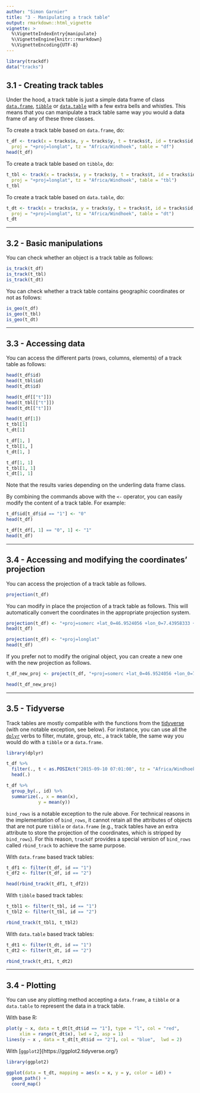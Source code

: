 ```yaml
---
author: "Simon Garnier"
title: "3 - Manipulating a track table"
output: rmarkdown::html_vignette
vignette: >
  %\VignetteIndexEntry{manipulate}
  %\VignetteEngine{knitr::rmarkdown}
  %\VignetteEncoding{UTF-8}
---
```


```r
library(trackdf)
data("tracks")
```

## 3.1 - Creating track tables

Under the hood, a track table is just a simple data frame of class 
[`data.frame`](https://stat.ethz.ch/R-manual/R-patched/library/base/html/data.frame.html), 
[`tibble`](https://CRAN.R-project.org/package=tibble) or 
[`data.table`](https://cran.r-project.org/package=data.table) with a few extra 
bells and whistles. This means that you can manipulate a track table same way 
you would a data frame of any of these three classes. 

To create a track table based on `data.frame`, do: 

```r
t_df <- track(x = tracks$x, y = tracks$y, t = tracks$t, id = tracks$id,
  proj = "+proj=longlat", tz = "Africa/Windhoek", table = "df")
head(t_df)
```

To create a track table based on `tibble`, do: 

```r
t_tbl <- track(x = tracks$x, y = tracks$y, t = tracks$t, id = tracks$id,
  proj = "+proj=longlat", tz = "Africa/Windhoek", table = "tbl")
t_tbl 
```

To create a track table based on `data.table`, do: 

```r
t_dt <- track(x = tracks$x, y = tracks$y, t = tracks$t, id = tracks$id,
  proj = "+proj=longlat", tz = "Africa/Windhoek", table = "dt")
t_dt
```

---

## 3.2 - Basic manipulations

You can check whether an object is a track table as follows:

```r
is_track(t_df)
is_track(t_tbl)
is_track(t_dt)
```

You can check whether a track table contains geographic coordinates or not as 
follows:

```r
is_geo(t_df)
is_geo(t_tbl)
is_geo(t_dt)
```

---

## 3.3 - Accessing data

You can access the different parts (rows, columns, elements) of a track table as 
follows:

```r
head(t_df$id)
head(t_tbl$id)
head(t_dt$id)
```

```r
head(t_df[["t"]])
head(t_tbl[["t"]])
head(t_dt[["t"]])
```

```r
head(t_df[1])
t_tbl[1]
t_dt[1]
```

```r
t_df[1, ]
t_tbl[1, ]
t_dt[1, ]
```

```r
t_df[1, 1]
t_tbl[1, 1]
t_dt[1, 1]
```

Note that the results varies depending on the underling data frame class.  

By combining the commands above with the `<-` operator, you can easily modify 
the content of a track table. For example:

```r
t_df$id[t_df$id == "1"] <- "0"
head(t_df)
```

```r
t_df[t_df[, 1] == "0", 1] <- "1"
head(t_df)
```

---

## 3.4 - Accessing and modifying the coordinates' projection

You can access the projection of a track table as follows. 

```r
projection(t_df)
```

You can modify in place the projection of a track table as follows. This will 
automatically convert the coordinates in the appropriate projection system. 

```r
projection(t_df) <- "+proj=somerc +lat_0=46.9524056 +lon_0=7.43958333 +ellps=bessel +x_0=2600000 +y_0=1200000 +towgs84=674.374,15.056,405.346 +units=m +k_0=1 +no_defs"
head(t_df)
```

```r
projection(t_df) <- "+proj=longlat" 
head(t_df)
```

If you prefer not to modify the original object, you can create a new one with 
the new projection as follows. 

```r
t_df_new_proj <- project(t_df, "+proj=somerc +lat_0=46.9524056 +lon_0=7.43958333 +ellps=bessel +x_0=2600000 +y_0=1200000 +towgs84=674.374,15.056,405.346 +units=m +k_0=1 +no_defs")

head(t_df_new_proj)
```

---

## 3.5 - Tidyverse

Track tables are mostly compatible with the functions from the 
[tidyverse](https://www.tidyverse.org/) (with one notable exception, see below).
For instance, you can use all the [`dplyr`](https://dplyr.tidyverse.org/) verbs 
to filter, mutate, group, etc., a track table, the same way you would do with a
`tibble` or a `data.frame`. 

```r
library(dplyr)

t_df %>%
  filter(., t < as.POSIXct("2015-09-10 07:01:00", tz = "Africa/Windhoek")) %>%
  head(.)
```

```r
t_df %>%
  group_by(., id) %>%
  summarize(., x = mean(x),
            y = mean(y))
```

`bind_rows` is a notable exception to the rule above. For technical reasons in 
the implementation of `bind_rows`, it cannot retain all the attributes of objects
that are not pure `tibble` or `data.frame` (e.g., track tables have an extra 
attribute to store the projection of the coordinates, which is stripped by 
`bind_rows`). For this reason, `trackdf` provides a special version of `bind_rows`
called `rbind_track` to achieve the same purpose. 

With `data.frame` based track tables:

```r
t_df1 <- filter(t_df, id == "1")
t_df2 <- filter(t_df, id == "2")

head(rbind_track(t_df1, t_df2))
```

With `tibble` based track tables:

```r
t_tbl1 <- filter(t_tbl, id == "1")
t_tbl2 <- filter(t_tbl, id == "2")

rbind_track(t_tbl1, t_tbl2)
```

With `data.table` based track tables:

```r
t_dt1 <- filter(t_dt, id == "1")
t_dt2 <- filter(t_dt, id == "2")

rbind_track(t_dt1, t_dt2)
```

---

## 3.4 - Plotting

You can use any plotting method accepting a `data.frame`, a `tibble` or a 
`data.table` to represent the data in a track table. 

With base R: 

```r
plot(y ~ x, data = t_dt[t_dt$id == "1"], type = "l", col = "red", 
     xlim = range(t_dt$x), lwd = 2, asp = 1)
lines(y ~ x , data = t_dt[t_dt$id == "2"], col = "blue",  lwd = 2)
```

With [`ggplot2`]{https://ggplot2.tidyverse.org/}

```r
library(ggplot2)

ggplot(data = t_dt, mapping = aes(x = x, y = y, color = id)) +
  geom_path() +
  coord_map()
```
